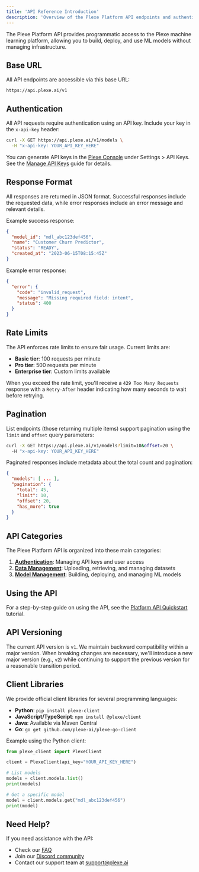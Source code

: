 ```yaml
---
title: 'API Reference Introduction'
description: 'Overview of the Plexe Platform API endpoints and authentication.'
---
```


The Plexe Platform API provides programmatic access to the Plexe machine learning platform, allowing you to build, deploy, and use ML models without managing infrastructure.

## Base URL

All API endpoints are accessible via this base URL:

```
https://api.plexe.ai/v1
```

## Authentication

All API requests require authentication using an API key. Include your key in the `x-api-key` header:

```bash
curl -X GET https://api.plexe.ai/v1/models \
  -H "x-api-key: YOUR_API_KEY_HERE"
```

You can generate API keys in the [Plexe Console](https://console.plexe.ai) under Settings > API Keys. See the [Manage API Keys](/platform/how-to/manage_api_keys) guide for details.

## Response Format

All responses are returned in JSON format. Successful responses include the requested data, while error responses include an error message and relevant details.

Example success response:

```json
{
  "model_id": "mdl_abc123def456",
  "name": "Customer Churn Predictor",
  "status": "READY",
  "created_at": "2023-06-15T08:15:45Z"
}
```

Example error response:

```json
{
  "error": {
    "code": "invalid_request",
    "message": "Missing required field: intent",
    "status": 400
  }
}
```

## Rate Limits

The API enforces rate limits to ensure fair usage. Current limits are:

- **Basic tier**: 100 requests per minute
- **Pro tier**: 500 requests per minute
- **Enterprise tier**: Custom limits available

When you exceed the rate limit, you'll receive a `429 Too Many Requests` response with a `Retry-After` header indicating how many seconds to wait before retrying.

## Pagination

List endpoints (those returning multiple items) support pagination using the `limit` and `offset` query parameters:

```bash
curl -X GET https://api.plexe.ai/v1/models?limit=10&offset=20 \
  -H "x-api-key: YOUR_API_KEY_HERE"
```

Paginated responses include metadata about the total count and pagination:

```json
{
  "models": [ ... ],
  "pagination": {
    "total": 45,
    "limit": 10,
    "offset": 20,
    "has_more": true
  }
}
```

## API Categories

The Plexe Platform API is organized into these main categories:

1. **[Authentication](/platform/reference/endpoints/auth)**: Managing API keys and user access
2. **[Data Management](/platform/reference/endpoints/data)**: Uploading, retrieving, and managing datasets
3. **[Model Management](/platform/reference/endpoints/models)**: Building, deploying, and managing ML models

## Using the API

For a step-by-step guide on using the API, see the [Platform API Quickstart](/platform/tutorials/quickstart_api) tutorial.

## API Versioning

The current API version is `v1`. We maintain backward compatibility within a major version. When breaking changes are necessary, we'll introduce a new major version (e.g., `v2`) while continuing to support the previous version for a reasonable transition period.

## Client Libraries

We provide official client libraries for several programming languages:

* **Python**: `pip install plexe-client`
* **JavaScript/TypeScript**: `npm install @plexe/client`
* **Java**: Available via Maven Central
* **Go**: `go get github.com/plexe-ai/plexe-go-client`

Example using the Python client:

```python
from plexe_client import PlexeClient

client = PlexeClient(api_key="YOUR_API_KEY_HERE")

# List models
models = client.models.list()
print(models)

# Get a specific model
model = client.models.get("mdl_abc123def456")
print(model)
```

## Need Help?

If you need assistance with the API:

* Check our [FAQ](/platform/reference/faq)
* Join our [Discord community](https://discord.gg/SefZDepGMv)
* Contact our support team at [support@plexe.ai](mailto:support@plexe.ai)